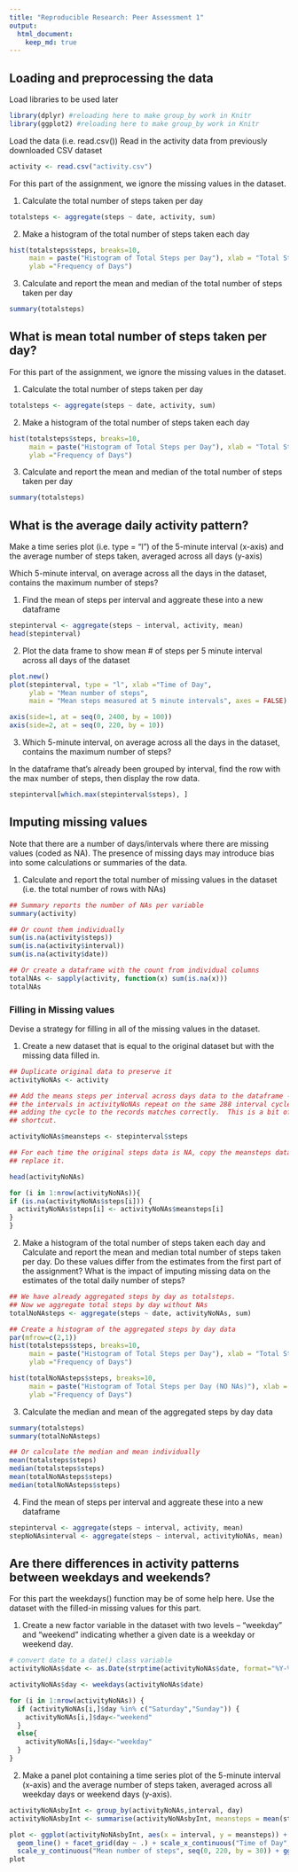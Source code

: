 ```yaml
---
title: "Reproducible Research: Peer Assessment 1"
output: 
  html_document:
    keep_md: true
---
```



## Loading and preprocessing the data
Load libraries to be used later

```r
library(dplyr) #reloading here to make group_by work in Knitr
library(ggplot2) #reloading here to make group_by work in Knitr
```

Load the data (i.e. read.csv())
Read in the activity data from previously downloaded CSV dataset

```r
activity <- read.csv("activity.csv")
```
For this part of the assignment, we ignore the missing values in the dataset.

1. Calculate the total number of steps taken per day

```r
totalsteps <- aggregate(steps ~ date, activity, sum)
```

2. Make a histogram of the total number of steps taken each day

```r
hist(totalsteps$steps, breaks=10,
     main = paste("Histogram of Total Steps per Day"), xlab = "Total Steps",
     ylab ="Frequency of Days")
```

3. Calculate and report the mean and median of the total number of steps taken per day

```r
summary(totalsteps)
```

## What is mean total number of steps taken per day?

For this part of the assignment, we ignore the missing values in the dataset.

1. Calculate the total number of steps taken per day

```r
totalsteps <- aggregate(steps ~ date, activity, sum)
```

2. Make a histogram of the total number of steps taken each day

```r
hist(totalsteps$steps, breaks=10,
     main = paste("Histogram of Total Steps per Day"), xlab = "Total Steps",
     ylab ="Frequency of Days")
```

3. Calculate and report the mean and median of the total number of steps taken per day

```r
summary(totalsteps)
```


## What is the average daily activity pattern?

Make a time series plot (i.e. type = "l") of the 5-minute interval (x-axis)
and the average number of steps taken, averaged across all days (y-axis)

Which 5-minute interval, on average across all the days in the dataset, contains the maximum number of steps?

1. Find the mean of steps per interval and aggreate these into a new dataframe

```r
stepinterval <- aggregate(steps ~ interval, activity, mean)
head(stepinterval)
```

2. Plot the data frame to show mean # of steps per 5 minute interval across all days of the dataset

```r

plot.new()
plot(stepinterval, type = "l", xlab ="Time of Day",
     ylab = "Mean number of steps",
     main = "Mean steps measured at 5 minute intervals", axes = FALSE)

axis(side=1, at = seq(0, 2400, by = 100))
axis(side=2, at = seq(0, 220, by = 10))
```

3. Which 5-minute interval, on average across all the days in the dataset, contains the maximum number of steps?

In the dataframe that's already been grouped by interval, find the row with the 
max number of steps, then display the row data.

```r
stepinterval[which.max(stepinterval$steps), ]
```

## Imputing missing values

Note that there are a number of days/intervals where there are missing values
(coded as NA). The presence of missing days may introduce bias into some
calculations or summaries of the data.

1. Calculate and report the total number of missing values in the dataset (i.e.
the total number of rows with NAs)

```r
## Summary reports the number of NAs per variable
summary(activity)

## Or count them individually
sum(is.na(activity$steps))
sum(is.na(activity$interval))
sum(is.na(activity$date))

## Or create a dataframe with the count from individual columns
totalNAs <- sapply(activity, function(x) sum(is.na(x)))
totalNAs
```

### Filling in Missing values

Devise a strategy for filling in all of the missing values in the dataset. 

1. Create a new dataset that is equal to the original dataset but with the
missing data filled in.

```r
## Duplicate original data to preserve it
activityNoNAs <- activity

## Add the means steps per interval across days data to the dataframe - since
## the intervals in activityNoNAs repeat on the same 288 interval cycle, simply
## adding the cycle to the records matches correctly.  This is a bit of a
## shortcut.

activityNoNAs$meansteps <- stepinterval$steps

## For each time the original steps data is NA, copy the meansteps data in to
## replace it.

head(activityNoNAs)

for (i in 1:nrow(activityNoNAs)){
if (is.na(activityNoNAs$steps[i])) {
  activityNoNAs$steps[i] <- activityNoNAs$meansteps[i]
}
}
```


2. Make a histogram of the total number of steps taken each day and Calculate and
report the mean and median total number of steps taken per day. Do these
values differ from the estimates from the first part of the assignment? What
is the impact of imputing missing data on the estimates of the total daily
number of steps?
```r
## We have already aggregated steps by day as totalsteps.
## Now we aggregate total steps by day without NAs
totalNoNAsteps <- aggregate(steps ~ date, activityNoNAs, sum)
```

```r
## Create a histogram of the aggregated steps by day data
par(mfrow=c(2,1))
hist(totalsteps$steps, breaks=10,
     main = paste("Histogram of Total Steps per Day"), xlab = "Total Steps",
     ylab ="Frequency of Days")

hist(totalNoNAsteps$steps, breaks=10,
     main = paste("Histogram of Total Steps per Day (NO NAs)"), xlab = "Total Steps",
     ylab ="Frequency of Days")
```

3. Calculate the median and mean of the aggregated steps by day data
```r
summary(totalsteps)
summary(totalNoNAsteps)

## Or calculate the median and mean individually
mean(totalsteps$steps)
median(totalsteps$steps)
mean(totalNoNAsteps$steps)
median(totalNoNAsteps$steps)
```

4. Find the mean of steps per interval and aggreate these into a new dataframe

```r
stepinterval <- aggregate(steps ~ interval, activity, mean)
stepNoNAsinterval <- aggregate(steps ~ interval, activityNoNAs, mean)
```


## Are there differences in activity patterns between weekdays and weekends?

For this part the weekdays() function may be of some help here. Use the
dataset with the filled-in missing values for this part.

1. Create a new factor variable in the dataset with two levels – “weekday” and
“weekend” indicating whether a given date is a weekday or weekend day.

```r
# convert date to a date() class variable
activityNoNAs$date <- as.Date(strptime(activityNoNAs$date, format="%Y-%m-%d"))

activityNoNAs$day <- weekdays(activityNoNAs$date)

for (i in 1:nrow(activityNoNAs)) {                                      
  if (activityNoNAs[i,]$day %in% c("Saturday","Sunday")) {            
    activityNoNAs[i,]$day<-"weekend"                                 
  }
  else{
    activityNoNAs[i,]$day<-"weekday"                                 
  }
}
```

2. Make a panel plot containing a time series plot of the 5-minute interval 
(x-axis) and the average number of steps taken, averaged
across all weekday days or weekend days (y-axis).

```r
activityNoNAsbyInt <- group_by(activityNoNAs,interval, day) 
activityNoNAsbyInt <- summarise(activityNoNAsbyInt, meansteps = mean(steps))

plot <- ggplot(activityNoNAsbyInt, aes(x = interval, y = meansteps)) + 
  geom_line() + facet_grid(day ~ .) + scale_x_continuous("Time of Day", breaks = seq(0, 2400, by = 200)) +
  scale_y_continuous("Mean number of steps", seq(0, 220, by = 30)) + ggtitle("Mean steps measured at 5 minute intervals")
plot
```

